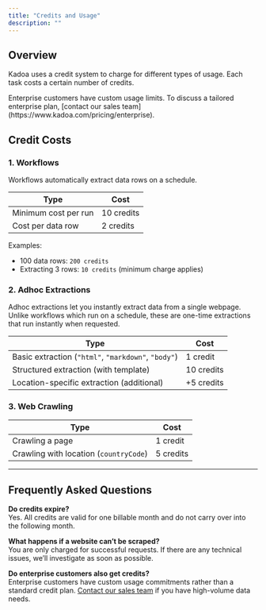 ```yaml
---
title: "Credits and Usage"
description: ""
---
```


## Overview 

Kadoa uses a credit system to charge for different types of usage. Each task costs a certain number of credits.

<Note>
    Enterprise customers have custom usage limits. To discuss a tailored enterprise plan, [contact our sales
    team](https://www.kadoa.com/pricing/enterprise).
</Note>


## Credit Costs

### 1. Workflows

Workflows automatically extract data rows on a schedule.

| Type                  |   Cost     |
| ----------------------- | ---------- |
|Minimum cost per run | 10 credits |
|Cost per data row  | 2 credits  |

Examples:

- 100 data rows: `200 credits`
- Extracting 3 rows: `10 credits` (minimum charge applies)



### 2. Adhoc Extractions

Adhoc extractions let you instantly extract data from a single webpage. Unlike workflows which run on a schedule, these are one-time extractions that run instantly when requested.

| Type                                                   | Cost        |
| ------------------------------------------------------ | ----------- |
|  Basic extraction (`"html"`, `"markdown"`, `"body"`)    | 1 credit    |
| Structured extraction (with template)                   | 10 credits  |
| Location-specific extraction (additional)          | +5 credits  |

### 3. Web Crawling

| Type                                                 | Cost      |
| ------------------------------------------------------ | --------- |
| Crawling a page                                 | 1 credit  |
| Crawling with location (`countryCode`)        | 5 credits |

---

## Frequently Asked Questions

**Do credits expire?**  
Yes. All credits are valid for one billable month and do not carry over into the following month.

**What happens if a website can’t be scraped?**  
You are only charged for successful requests. If there are any technical issues, we’ll investigate as soon as possible.

**Do enterprise customers also get credits?**  
Enterprise customers have custom usage commitments rather than a standard credit plan. [Contact our sales team](https://www.kadoa.com/pricing/enterprise) if you have high-volume data needs.